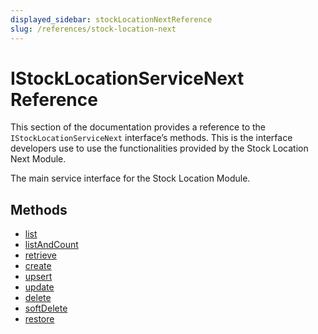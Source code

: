 ```yaml
---
displayed_sidebar: stockLocationNextReference
slug: /references/stock-location-next
---
```



# IStockLocationServiceNext Reference

This section of the documentation provides a reference to the `IStockLocationServiceNext` interface’s methods. This is the interface developers use to use the functionalities provided by the Stock Location Next Module.

The main service interface for the Stock Location Module.

## Methods

- [list](../../IStockLocationServiceNext/methods/stock_location_next.IStockLocationServiceNext.list/page.mdx)
- [listAndCount](../../IStockLocationServiceNext/methods/stock_location_next.IStockLocationServiceNext.listAndCount/page.mdx)
- [retrieve](../../IStockLocationServiceNext/methods/stock_location_next.IStockLocationServiceNext.retrieve/page.mdx)
- [create](../../IStockLocationServiceNext/methods/stock_location_next.IStockLocationServiceNext.create/page.mdx)
- [upsert](../../IStockLocationServiceNext/methods/stock_location_next.IStockLocationServiceNext.upsert/page.mdx)
- [update](../../IStockLocationServiceNext/methods/stock_location_next.IStockLocationServiceNext.update/page.mdx)
- [delete](../../IStockLocationServiceNext/methods/stock_location_next.IStockLocationServiceNext.delete/page.mdx)
- [softDelete](../../IStockLocationServiceNext/methods/stock_location_next.IStockLocationServiceNext.softDelete/page.mdx)
- [restore](../../IStockLocationServiceNext/methods/stock_location_next.IStockLocationServiceNext.restore/page.mdx)
